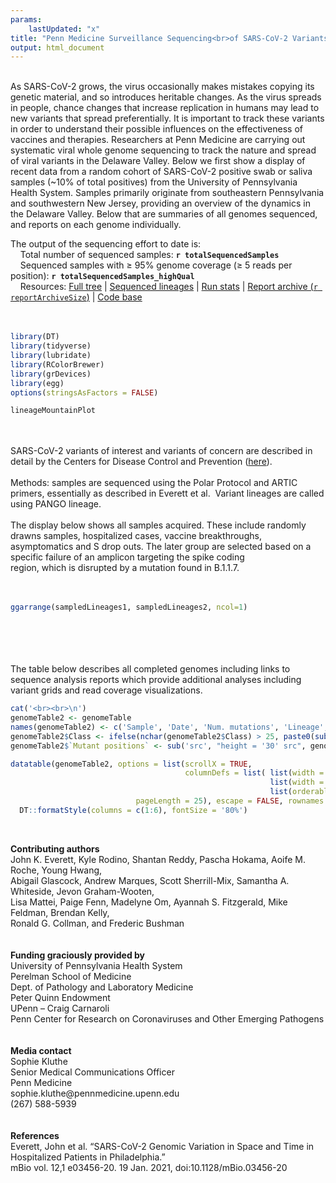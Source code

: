 ```yaml
---
params: 
    lastUpdated: "x"
title: "Penn Medicine Surveillance Sequencing<br>of SARS-CoV-2 Variants"
output: html_document
---
```

<br>
As SARS-CoV-2 grows, the virus occasionally makes mistakes copying its genetic material, and so introduces heritable changes. As the virus spreads in people, chance changes that increase replication in humans may lead to new variants that spread preferentially. It is important to track these variants in order to understand their possible influences on the effectiveness of vaccines and therapies. Researchers at Penn Medicine are carrying out systematic viral whole genome sequencing to track the nature and spread of viral variants in the Delaware Valley. Below we first show a display of recent data from a random cohort of SARS-CoV-2 positive swab or saliva samples (~10% of total positives) from the University of Pennsylvania Health System. Samples primarily originate from southeastern Pennsylvania and southwestern New Jersey, providing an overview of the dynamics in the Delaware Valley. Below that are summaries of all genomes sequenced, and reports on each genome individually.  
  
The output of the sequencing effort to date is:  
 &nbsp; &nbsp;  Total number of sequenced samples: **`r totalSequencedSamples`**  
 &nbsp; &nbsp;  Sequenced samples with ≥ 95% genome coverage (≥ 5 reads per position): **`r totalSequencedSamples_highQual`**   
 &nbsp; &nbsp;  Resources:  [Full tree](summaries/highQualGenomes/hierarchicalPhyloPlot.pdf) | [Sequenced lineages](summaries/highQualGenomes/lineagesPlot.pdf)  |  [Run stats](summaries/seqRunSummary.xlsx)  | [Report archive (`r reportArchiveSize`)](summaries/SARS-CoV-2_reports.zip) | [Code base](https://github.com/helixscript/SARS-CoV-2-Philadelphia)
<br>  
<br>
```r
library(DT)
library(tidyverse)
library(lubridate)
library(RColorBrewer)
library(grDevices)
library(egg)
options(stringsAsFactors = FALSE)

lineageMountainPlot
```
<br>  
SARS-CoV-2 variants of interest and variants of concern are described in detail by the Centers for Disease Control and Prevention  ([here](https://www.cdc.gov/coronavirus/2019-ncov/cases-updates/variant-surveillance/variant-info.html)).  
<br>
Methods: samples are sequenced using the Polar Protocol and ARTIC primers, essentially as described in Everett et al. 
Variant lineages are called using PANGO lineage.  
<br> 
The display below shows all samples acquired. These include randomly drawns samples, hospitalized cases, vaccine breakthroughs,  
asymptomatics and S drop outs.  The later group are selected based on a specific failure of an amplicon targeting the spike coding  
region, which is disrupted by a mutation found in B.1.1.7.  
<br>
<br>
```r
ggarrange(sampledLineages1, sampledLineages2, ncol=1)
```
<br>  
<br>  
The table below describes all completed genomes including links to sequence analysis reports which provide additional 
analyses including variant grids and read coverage visualizations.    

```r
cat('<br><br>\n')
genomeTable2 <- genomeTable
names(genomeTable2) <- c('Sample', 'Date', 'Num. mutations', 'Lineage', 'Class', 'Analysis report', 'Mutant positions')
genomeTable2$Class <- ifelse(nchar(genomeTable2$Class) > 25, paste0(substr(genomeTable2$Class, 1, 25), '...'), genomeTable2$Class)
genomeTable2$`Mutant positions` <- sub('src', "height = '30' src", genomeTable2$`Mutant positions`)

datatable(genomeTable2, options = list(scrollX = TRUE, 
                                       columnDefs = list( list(width = '10px', targets = c(0,2,3,5)),   
                                                          list(width = '50px', targets = c(1)),
                                                          list(orderable = FALSE, targets = c(5:6))),
                            pageLength = 25), escape = FALSE, rownames = FALSE) %>%
  DT::formatStyle(columns = c(1:6), fontSize = '80%')

```
<br> 

**Contributing authors**  
John K. Everett, Kyle Rodino, Shantan Reddy, Pascha Hokama, Aoife M. Roche, Young Hwang,  
Abigail Glascock, Andrew Marques, Scott Sherrill-Mix, Samantha A. Whiteside, Jevon Graham-Wooten,  
Lisa Mattei, Paige Fenn, Madelyne Om, Ayannah S. Fitzgerald, Mike Feldman, Brendan Kelly,   
Ronald G. Collman, and Frederic Bushman  
<br>  
**Funding graciously provided by**  
University of Pennsylvania Health System  
Perelman School of Medicine  
Dept. of Pathology and Laboratory Medicine  
Peter Quinn Endowment  
UPenn – Craig Carnaroli  
Penn Center for Research on Coronaviruses and Other Emerging Pathogens  
<br>  
**Media contact**  
Sophie Kluthe  
Senior Medical Communications Officer  
Penn Medicine  
sophie.kluthe@pennmedicine.upenn.edu  
(267) 588-5939  
<br>  
**References**  
Everett, John et al. “SARS-CoV-2 Genomic Variation in Space and Time in Hospitalized Patients in Philadelphia.”  
mBio vol. 12,1 e03456-20. 19 Jan. 2021, doi:10.1128/mBio.03456-20


